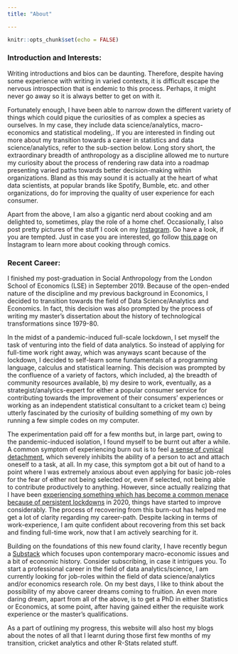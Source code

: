 ```yaml
---
title: "About"

---
```


```r
knitr::opts_chunk$set(echo = FALSE)
```




### Introduction and Interests: 

Writing introductions and bios can be daunting. Therefore, despite having some experience with writing in varied contexts, it is difficult escape the nervous introspection that is endemic to this process. Perhaps, it might never go away so it is always better to get on with it. 


Fortunately enough, I have been able to narrow down the different variety of things which could pique the curiosities of as complex a species as ourselves. In my case, they include data science/analytics, macro-economics and statistical modeling,. If you are interested in finding out more about my transition towards a career in statistics and data science/analytics, refer to the sub-section below. Long story short, the extraordinary breadth of anthropology as a discipline allowed me to nurture my curiosity about the process of rendering raw data into a roadmap presenting varied paths towards better decision-making within organizations. Bland as this may sound it is actually at the heart of what data scientists, at popular brands like Spotify, Bumble, etc. and other organizations, do for improving the quality of user experience for each consumer. 


Apart from the above, I am also a gigantic nerd about cooking and am delighted to, sometimes, play the role of a home chef. Occasionally, I also post pretty pictures of the stuff I cook on my [Instagram](https://www.instagram.com/hitesh_fulwani08/). Go have a look, if you are tempted. Just in case you are interested, go follow [this page](https://www.instagram.com/_masalalab/) on Instagram to learn more about cooking through comics. 






### Recent Career:

I finished my post-graduation in Social Anthropology from the London School of Economics (LSE) in September 2019. Because of the open-ended nature of the discipline and my previous background in Economics, I decided to transition towards the field of Data Science/Analytics and Economics. In fact, this decision was also prompted by the process of writing my master's dissertation about the history of technological transformations since 1979-80. 


In the midst of a pandemic-induced full-scale lockdown, I set myself the task of venturing into the field of data analytics. So instead of applying for full-time work right away, which was anyways scant because of the lockdown, I decided to self-learn some fundamentals of a programming language, calculus and statistical learning. This decision was prompted by the confluence of a variety of factors, which included, a)  the breadth of community resources available, b) my desire to work, eventually, as a strategist/analytics-expert for either a popular consumer service for contributing towards the improvement of their consumers' experiences or working as an independent statistical consultant to a cricket team c) being utterly fascinated by the curiosity of building something of my own by running a few simple codes on my computer. 


The experimentation paid off for a few months but, in large part, owing to the pandemic-induced isolation, I found myself to be burnt out after a while. A common symptom of experiencing burn out is to feel [a sense of cynical detachment](https://hbr.org/2021/04/your-burnout-is-unique-your-recovery-will-be-to), which severely inhibits the ability of a person to act and attach oneself to a task, at all. In my case, this symptom got a bit out of hand to a point where I was extremely anxious about even applying for basic job-roles for the fear of either not being selected or, even if selected, not being able to contribute productively to anything. However, since actually realizing that I have been [experiencing something which has become a common menace because of persistent lockdowns](https://hbr.org/2021/02/beyond-burned-out) in 2020, things have started to improve considerably. The process of recovering from this burn-out has helped me get a lot of clarity regarding my career-path. Despite lacking in terms of work-experience, I am quite confident about recovering from this set back and finding full-time work, now that I am actively searching for it.


Building on the foundations of this new found clarity, I have recently begun a [Substack](https://hiteshfulwani.substack.com/) which focuses upon contemporary macro-economic issues and  a bit of economic history. Consider subscribing, in case it intrigues you. To start a professional career in the field of data analytics/science, I am currently looking for job-roles within the field of data science/analytics and/or economics research role. On my best days, I like to think about the possibility of my above career dreams coming to fruition. An even more daring dream, apart from all of the above, is to get a PhD in either Statistics or Economics, at some point, after having gained either the requisite work experience or the master's qualifications. 


As a part of outlining my progress, this website will also host my blogs about the notes of all that I learnt during those first few months of my transition, cricket analytics and other R-Stats related stuff. 












